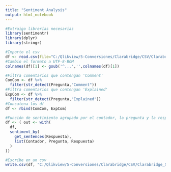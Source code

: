 ---
title: "Sentiment Analysis"
output: html_notebook
---

```{r}
#Extraigo librerías necesarias
library(sentimentr)
library(dplyr)
library(stringr)
```
```{r}
#Importo el csv
df <- read.csv(file="C:/Qlikview/5-Conversiones/Clarabridge/CSV/Clarabridge_Comentarios.csv", sep = ",", stringsAsFactors = FALSE)
#Cambio el formato a UTF-8-BOM
colnames(df)[1] <- gsub('^...','',colnames(df)[1])

#Filtra comentarios que contengan 'Comment'
ComCom <- df %>% 
  filter(str_detect(Pregunta,"Comment"))
#Filtra comentarios que contengan 'Explained'
ExpCom <- df %>% 
  filter(str_detect(Pregunta,"Explained"))
#Concatena los df
df <- rbind(ComCom, ExpCom)

#Función de sentimiento agrupado por el contador, la pregunta y la respuesta
df <- ( out <- with(
  df,
  sentiment_by(
    get_sentences(Respuesta),
    list(Contador, Pregunta, Respuesta)
  )
))

#Escribe en un csv
write.csv(df, "C:/Qlikview/5-Conversiones/Clarabridge/CSV/Clarabridge_Sentiment.csv")
```





